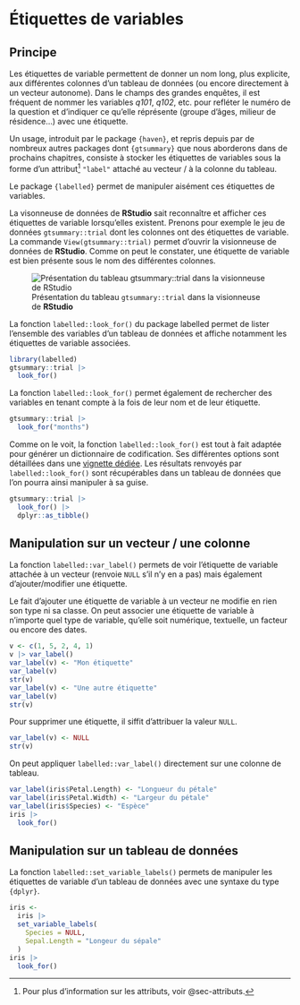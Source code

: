 # Étiquettes de variables {#sec-etiquettes-variables}

## Principe

Les étiquettes de variable permettent de donner un nom long, plus explicite, aux différentes colonnes d'un tableau de données (ou encore directement à un vecteur autonome). Dans le champs des grandes enquêtes, il est fréquent de nommer les variables *q101*, *q102*, etc. pour refléter le numéro de la question et d'indiquer ce qu'elle réprésente (groupe d'âges, milieur de résidence...) avec une étiquette.

Un usage, introduit par le package `{haven}`, et repris depuis par de nombreux autres packages dont `{gtsummary}` que nous aborderons dans de prochains chapitres, consiste à stocker les étiquettes de variables sous la forme d'un attribut[^etiquettes-variables-1] `"label"` attaché au vecteur / à la colonne du tableau.

[^etiquettes-variables-1]: Pour plus d'information sur les attributs, voir @sec-attributs.

Le package `{labelled}` permet de manipuler aisément ces étiquettes de variables.

La visonneuse de données de **RStudio** sait reconnaître et afficher ces étiquettes de variable lorsqu'elles existent. Prenons pour exemple le jeu de données `gtsummary::trial` dont les colonnes ont des étiquettes de variable. La commande `View(gtsummary::trial)` permet d'ouvrir la visionneuse de données de **RStudio**. Comme on peut le constater, une étiquette de variable est bien présente sous le nom des différentes colonnes.

![Présentation du tableau `gtsummary::trial` dans la visionneuse de **RStudio**](ressources/view_trial.png){#fig-view-trial}

La fonction `labelled::look_for()` du package labelled permet de lister l'ensemble des variables d'un tableau de données et affiche notamment les étiquettes de variable associées.

```r
library(labelled)
gtsummary::trial |> 
  look_for()
```

La fonction `labelled::look_for()` permet également de rechercher des variables en tenant compte à la fois de leur nom et de leur étiquette.

```r
gtsummary::trial |> 
  look_for("months")
```

::: callout-tip
Comme on le voit, la fonction `labelled::look_for()` est tout à fait adaptée pour générer un dictionnaire de codification. Ses différentes options sont détaillées dans une [vignette dédiée](https://larmarange.github.io/labelled/articles/look_for.html). Les résultats renvoyés par `labelled::look_for()` sont récupérables dans un tableau de données que l'on pourra ainsi manipuler à sa guise.

```r
gtsummary::trial |> 
  look_for() |> 
  dplyr::as_tibble()
```
:::

## Manipulation sur un vecteur / une colonne

La fonction `labelled::var_label()` permets de voir l'étiquette de variable attachée à un vecteur (renvoie `NULL` s'il n'y en a pas) mais également d'ajouter/modifier une étiquette.

Le fait d'ajouter une étiquette de variable à un vecteur ne modifie en rien son type ni sa classe. On peut associer une étiquette de variable à n'importe quel type de variable, qu'elle soit numérique, textuelle, un facteur ou encore des dates.

```r
v <- c(1, 5, 2, 4, 1)
v |> var_label()
var_label(v) <- "Mon étiquette"
var_label(v)
str(v)
var_label(v) <- "Une autre étiquette"
var_label(v)
str(v)
```

Pour supprimer une étiquette, il siffit d'attribuer la valeur `NULL`.

```r
var_label(v) <- NULL
str(v)
```

On peut appliquer `labelled::var_label()` directement sur une colonne de tableau.

```r
var_label(iris$Petal.Length) <- "Longueur du pétale"
var_label(iris$Petal.Width) <- "Largeur du pétale"
var_label(iris$Species) <- "Espèce"
iris |> 
  look_for()
```

## Manipulation sur un tableau de données

La fonction `labelled::set_variable_labels()` permets de manipuler les étiquettes de variable d'un tableau de données avec une syntaxe du type `{dplyr}`.

```r
iris <- 
  iris |> 
  set_variable_labels(
    Species = NULL,
    Sepal.Length = "Longeur du sépale"
  )
iris |> 
  look_for()
```
